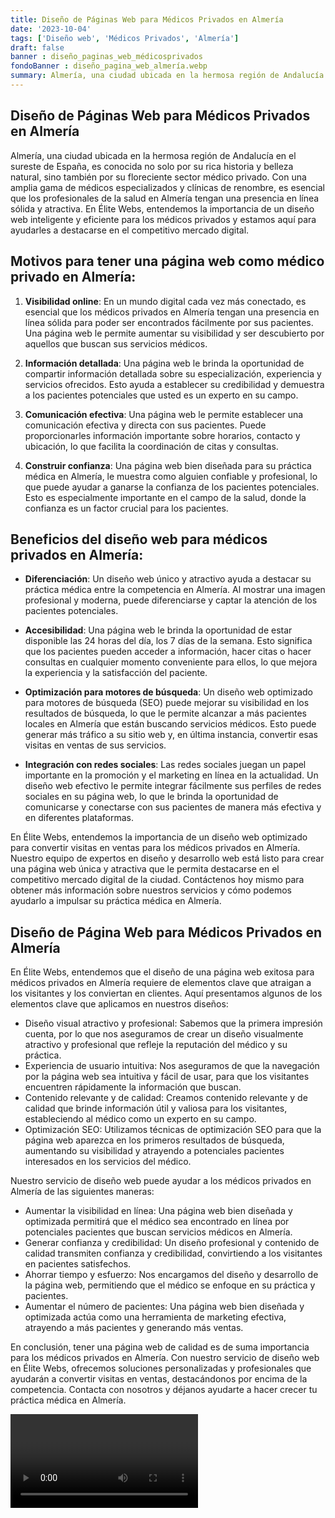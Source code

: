 ```yaml
---
title: Diseño de Páginas Web para Médicos Privados en Almería
date: '2023-10-04'
tags: ['Diseño web', 'Médicos Privados', 'Almería']
draft: false
banner : diseño_paginas_web_médicosprivados
fondoBanner : diseño_pagina_web_almería.webp
summary: Almería, una ciudad ubicada en la hermosa región de Andalucía en el sureste de España, es conocida no solo por su rica historia y belleza natural, sino también por su floreciente sector médico privado. Con una amplia gama de médicos especializados y clínicas de renombre, es esencial que los profesionales de la salud en Almería tengan una presencia en línea sólida y atractiva. En Élite Webs, entendemos la importancia de un diseño web inteligente y eficiente para los médicos privados y estamos aquí para ayudarles a destacarse en el competitivo mercado digital.
---
```


## Diseño de Páginas Web para Médicos Privados en Almería

Almería, una ciudad ubicada en la hermosa región de Andalucía en el sureste de España, es conocida no solo por su rica historia y belleza natural, sino también por su floreciente sector médico privado. Con una amplia gama de médicos especializados y clínicas de renombre, es esencial que los profesionales de la salud en Almería tengan una presencia en línea sólida y atractiva. En Élite Webs, entendemos la importancia de un diseño web inteligente y eficiente para los médicos privados y estamos aquí para ayudarles a destacarse en el competitivo mercado digital.

## Motivos para tener una página web como médico privado en Almería:

1. **Visibilidad online**: En un mundo digital cada vez más conectado, es esencial que los médicos privados en Almería tengan una presencia en línea sólida para poder ser encontrados fácilmente por sus pacientes. Una página web le permite aumentar su visibilidad y ser descubierto por aquellos que buscan sus servicios médicos.

2. **Información detallada**: Una página web le brinda la oportunidad de compartir información detallada sobre su especialización, experiencia y servicios ofrecidos. Esto ayuda a establecer su credibilidad y demuestra a los pacientes potenciales que usted es un experto en su campo.

3. **Comunicación efectiva**: Una página web le permite establecer una comunicación efectiva y directa con sus pacientes. Puede proporcionarles información importante sobre horarios, contacto y ubicación, lo que facilita la coordinación de citas y consultas.

4. **Construir confianza**: Una página web bien diseñada para su práctica médica en Almería, le muestra como alguien confiable y profesional, lo que puede ayudar a ganarse la confianza de los pacientes potenciales. Esto es especialmente importante en el campo de la salud, donde la confianza es un factor crucial para los pacientes.

## Beneficios del diseño web para médicos privados en Almería:

- **Diferenciación**: Un diseño web único y atractivo ayuda a destacar su práctica médica entre la competencia en Almería. Al mostrar una imagen profesional y moderna, puede diferenciarse y captar la atención de los pacientes potenciales.

- **Accesibilidad**: Una página web le brinda la oportunidad de estar disponible las 24 horas del día, los 7 días de la semana. Esto significa que los pacientes pueden acceder a información, hacer citas o hacer consultas en cualquier momento conveniente para ellos, lo que mejora la experiencia y la satisfacción del paciente.

- **Optimización para motores de búsqueda**: Un diseño web optimizado para motores de búsqueda (SEO) puede mejorar su visibilidad en los resultados de búsqueda, lo que le permite alcanzar a más pacientes locales en Almería que están buscando servicios médicos. Esto puede generar más tráfico a su sitio web y, en última instancia, convertir esas visitas en ventas de sus servicios.

- **Integración con redes sociales**: Las redes sociales juegan un papel importante en la promoción y el marketing en línea en la actualidad. Un diseño web efectivo le permite integrar fácilmente sus perfiles de redes sociales en su página web, lo que le brinda la oportunidad de comunicarse y conectarse con sus pacientes de manera más efectiva y en diferentes plataformas.

En Élite Webs, entendemos la importancia de un diseño web optimizado para convertir visitas en ventas para los médicos privados en Almería. Nuestro equipo de expertos en diseño y desarrollo web está listo para crear una página web única y atractiva que le permita destacarse en el competitivo mercado digital de la ciudad. Contáctenos hoy mismo para obtener más información sobre nuestros servicios y cómo podemos ayudarlo a impulsar su práctica médica en Almería.

<GifSeo />

<Cta />

## Diseño de Página Web para Médicos Privados en Almería

En Élite Webs, entendemos que el diseño de una página web exitosa para médicos privados en Almería requiere de elementos clave que atraigan a los visitantes y los conviertan en clientes. Aquí presentamos algunos de los elementos clave que aplicamos en nuestros diseños:

- Diseño visual atractivo y profesional: Sabemos que la primera impresión cuenta, por lo que nos aseguramos de crear un diseño visualmente atractivo y profesional que refleje la reputación del médico y su práctica.
- Experiencia de usuario intuitiva: Nos aseguramos de que la navegación por la página web sea intuitiva y fácil de usar, para que los visitantes encuentren rápidamente la información que buscan.
- Contenido relevante y de calidad: Creamos contenido relevante y de calidad que brinde información útil y valiosa para los visitantes, estableciendo al médico como un experto en su campo.
- Optimización SEO: Utilizamos técnicas de optimización SEO para que la página web aparezca en los primeros resultados de búsqueda, aumentando su visibilidad y atrayendo a potenciales pacientes interesados en los servicios del médico.

Nuestro servicio de diseño web puede ayudar a los médicos privados en Almería de las siguientes maneras:

- Aumentar la visibilidad en línea: Una página web bien diseñada y optimizada permitirá que el médico sea encontrado en línea por potenciales pacientes que buscan servicios médicos en Almería.
- Generar confianza y credibilidad: Un diseño profesional y contenido de calidad transmiten confianza y credibilidad, convirtiendo a los visitantes en pacientes satisfechos.
- Ahorrar tiempo y esfuerzo: Nos encargamos del diseño y desarrollo de la página web, permitiendo que el médico se enfoque en su práctica y pacientes.
- Aumentar el número de pacientes: Una página web bien diseñada y optimizada actúa como una herramienta de marketing efectiva, atrayendo a más pacientes y generando más ventas.

En conclusión, tener una página web de calidad es de suma importancia para los médicos privados en Almería. Con nuestro servicio de diseño web en Élite Webs, ofrecemos soluciones personalizadas y profesionales que ayudarán a convertir visitas en ventas, destacándonos por encima de la competencia. Contacta con nosotros y déjanos ayudarte a hacer crecer tu práctica médica en Almería.

<Video />

<CtaBot job='Médicos Privados' city='Almería'/>

<Gmaps query='Almería+españa+maps' />